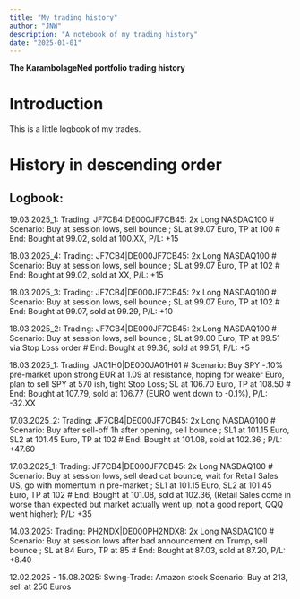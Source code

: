 ```yaml
---
title: "My trading history"
author: "JNW"
description: "A notebook of my trading history"
date: "2025-01-01"
---
```


**The KarambolageNed portfolio trading history**

# Introduction

This is a little logbook of my trades.

# History in descending order

## Logbook:

19.03.2025_1: Trading: JF7CB4\|DE000JF7CB45: 2x Long NASDAQ100 \# Scenario: Buy at session lows, sell bounce ; SL at 99.07 Euro, TP at 100 \# End: Bought at 99.02, sold at 100.XX, P/L: +15

18.03.2025_4: Trading: JF7CB4\|DE000JF7CB45: 2x Long NASDAQ100 \# Scenario: Buy at session lows, sell bounce ; SL at 99.07 Euro, TP at 102 \# End: Bought at 99.02, sold at XX, P/L: +15

18.03.2025_3: Trading: JF7CB4\|DE000JF7CB45: 2x Long NASDAQ100 \# Scenario: Buy at session lows, sell bounce ; SL at 99.07 Euro, TP at 102 \# End: Bought at 99.07, sold at 99.29, P/L: +10

18.03.2025_2: Trading: JF7CB4\|DE000JF7CB45: 2x Long NASDAQ100 \# Scenario: Buy at session lows, sell bounce ; SL at 99.00 Euro, TP at 99.51 via Stop Loss order \# End: Bought at 99.36, sold at 99.51, P/L: +5

18.03.2025_1: Trading: JA01H0\|DE000JA01H01 \# Scenario: Buy SPY -.10% pre-market upon strong EUR at 1.09 at resistance, hoping for weaker Euro, plan to sell SPY at 570 ish, tight Stop Loss; SL at 106.70 Euro, TP at 108.50 \# End: Bought at 107.79, sold at 106.77 (EURO went down to -0.1%), P/L: -32.XX

17.03.2025_2: Trading: JF7CB4\|DE000JF7CB45: 2x Long NASDAQ100 \# Scenario: Buy after sell-off 1h after opening, sell bounce ; SL1 at 101.15 Euro, SL2 at 101.45 Euro, TP at 102 \# End: Bought at 101.08, sold at 102.36 ; P/L: +47.60

17.03.2025_1: Trading: JF7CB4\|DE000JF7CB45: 2x Long NASDAQ100 \# Scenario: Buy at session lows, sell dead cat bounce, wait for Retail Sales US, go with momentum in pre-market ; SL1 at 101.15 Euro, SL2 at 101.45 Euro, TP at 102 \# End: Bought at 101.08, sold at 102.36, (Retail Sales come in worse than expected but market actually went up, not a good report, QQQ went higher); P/L: +35

14.03.2025: Trading: PH2NDX\|DE000PH2NDX8: 2x Long NASDAQ100 \# Scenario: Buy at session lows after bad announcement on Trump, sell bounce ; SL at 84 Euro, TP at 85 \# End: Bought at 87.03, sold at 87.20, P/L: +8.40

12.02.2025 - 15.08.2025: Swing-Trade: Amazon stock Scenario: Buy at 213, sell at 250 Euros
